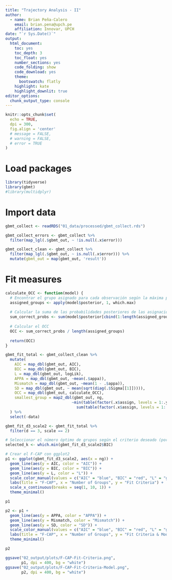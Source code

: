 ```yaml
---
title: "Trajectory Analysis - II"
author:
  - name: Brian Peña-Calero
    email: brian.pena@upch.pe
    affiliation: Innovar, UPCH
date: "`r Sys.Date()`"
output: 
  html_document: 
    toc: yes
    toc_depth: 3
    toc_float: yes
    number_sections: yes
    code_folding: show
    code_download: yes
    theme: 
      bootswatch: flatly
    highlight: kate
    highlight_downlit: true
editor_options: 
  chunk_output_type: console
---
```


```r
knitr::opts_chunk$set(
  echo = TRUE,
  dpi = 300,
  fig.align = 'center'
  # message = FALSE,
  # warning = FALSE,
  # error = TRUE
)
```

# Load packages

```r
library(tidyverse)
library(gbmt)
#library(multidplyr)
```

# Import data

```r
gbmt_collect <- readRDS("01_data/processed/gbmt_collect.rds")
```

```r
gbmt_collect_errors <- gbmt_collect %>% 
  filter(map_lgl(.$gbmt_out, ~ !is.null(.x$error)))

gbmt_collect_clean <- gbmt_collect %>% 
  filter(map_lgl(.$gbmt_out, ~ is.null(.x$error))) %>% 
  mutate(gbmt_out = map(gbmt_out, 'result'))
```


# Fit measures

```r
calculate_OCC <- function(model) {
  # Encontrar el grupo asignado para cada observación según la máxima probabilidad posterior
  assigned_groups <- apply(model$posterior, 1, which.max)
  
  # Calcular la suma de las probabilidades posteriores de las asignaciones de grupo correctas
  sum_correct_probs <- sum(model$posterior[cbind(1:length(assigned_groups), assigned_groups)])
  
  # Calcular el OCC
  OCC <- sum_correct_probs / length(assigned_groups)
  
  return(OCC)
}
```


```r
gbmt_fit_total <- gbmt_collect_clean %>% 
  mutate(
    AIC = map_dbl(gbmt_out, AIC),
    BIC = map_dbl(gbmt_out, BIC),
    L = map_dbl(gbmt_out, logLik),
    APPA = map_dbl(gbmt_out, ~mean(.$appa)),
    Mismatch = map_dbl(gbmt_out, ~mean(1 - .$appa)),
    SD = map_dbl(gbmt_out, ~ mean(sqrt(diag(.$Sigma[[1]])))),
    OCC = map_dbl(gbmt_out, calculate_OCC),
    smallest_group = map2_dbl(gbmt_out, ng,
                             ~min(table(factor(.x$assign, levels = 1:.y))) /
                               sum(table(factor(.x$assign, levels = 1:.y))))
  ) %>% 
  select(-data)
```


```r
gbmt_fit_d3_scale2 <- gbmt_fit_total %>% 
  filter(d == 3, scale == 2)
```


```r

# Seleccionar el número óptimo de grupos según el criterio deseado (por ejemplo, el menor BIC)
selected_k <- which.min(gbmt_fit_d3_scale2$BIC)

# Crear el F-CAP con ggplot2
p1 <- ggplot(gbmt_fit_d3_scale2, aes(x = ng)) +
  geom_line(aes(y = AIC, color = "AIC")) +
  geom_line(aes(y = BIC, color = "BIC")) +
  geom_line(aes(y = L, color = "L")) +
  scale_color_manual(values = c("AIC" = "blue", "BIC" = "red", "L" = "green")) +
  labs(title = "F-CAP", x = "Number of Groups", y = "Fit Criteria") +
  scale_x_continuous(breaks = seq(1, 10, 1)) +
  theme_minimal()

p1

p2 <- p1 +
  geom_line(aes(y = APPA, color = "APPA")) +
  geom_line(aes(y = Mismatch, color = "Mismatch")) +
  geom_line(aes(y = SD, color = "SD")) +
  scale_color_manual(values = c("AIC" = "blue", "BIC" = "red", "L" = "green", "APPA" = "black", "Mismatch" = "orange", "SD" = "purple")) +
  labs(title = "F-CAP", x = "Number of Groups", y = "Fit Criteria & Model") +
  theme_minimal()

p2
```


```r
ggsave("02_output/plots/F-CAP-Fit-Criteria.png",
       p1, dpi = 400, bg = "white")
ggsave("02_output/plots/F-CAP-Fit-Criteria-Model.png",
       p2, dpi = 400, bg = "white")
```














<!-- ```{r} -->
<!-- predicted_means <- predict(pop_bectuareal_gbmt) -->

<!-- predicted_means_f <- map(predicted_means, -->
<!--     ~ map(., ~ as_tibble(., rownames = "Year"))) %>%  -->
<!--   bind_rows(.id = "Cluster") %>%  -->
<!--   tidyr::unpack(c(Population, BECTUAREAL1AD), -->
<!--          names_sep = "_") %>%  -->
<!--   mutate( -->
<!--     across(c(Population_Year, BECTUAREAL1AD_Year), -->
<!--            as.numeric) -->
<!--   ) %>%  -->
<!--   pivot_longer( -->
<!--     cols = -Cluster, -->
<!--     names_to = c("Variable", "Statistic"), -->
<!--     names_sep = "_" -->
<!--   ) %>%  -->
<!--   pivot_wider( -->
<!--     names_from = Statistic, -->
<!--     values_from = value, -->
<!--     values_fn = list -->
<!--   ) %>%  -->
<!--   unnest() -->
<!-- ``` -->

<!-- ```{r} -->
<!-- plot_predicted_means_f <- predicted_means_f %>%  -->
<!--   ggplot( -->
<!--     aes( -->
<!--       x = Year, -->
<!--       y = mean, -->
<!--       group = Cluster, -->
<!--       color = Cluster -->
<!--     ) -->
<!--   ) + -->
<!--   geom_line(size = 2) + -->
<!--   geom_ribbon(aes(ymin = `2.5%`, ymax = `97.5%`), alpha = 0.05) + -->
<!--   scale_x_continuous( -->
<!--     breaks = seq(1985, 2015, 5) -->
<!--   ) + -->
<!--   facet_wrap(vars(Variable)) + -->
<!--   theme_minimal() -->


<!-- ggsave("02_output/plots/predicted_means_f.png", -->
<!--        plot_predicted_means_f, -->
<!--        dpi = 400, -->
<!--        bg = "white") -->

<!-- plot(pop_bectuareal_gbmt) -->
<!-- coef(pop_bectuareal_gbmt) -->
<!-- ``` -->


<!-- ```{r} -->
<!-- plot_predicted_means_f2 <- predicted_means_f %>%  -->
<!--   ggplot( -->
<!--     aes( -->
<!--       x = Year, -->
<!--       y = mean, -->
<!--       group = Cluster, -->
<!--       color = Cluster -->
<!--     ) -->
<!--   ) + -->
<!--   geom_line(size = 1) + -->
<!--   #geom_ribbon(aes(ymin = `2.5%`, ymax = `97.5%`), alpha = 0.05) + -->
<!--   scale_x_continuous( -->
<!--     breaks = seq(1985, 2015, 5) -->
<!--   ) + -->
<!--   facet_wrap(vars(Variable)) + -->
<!--   theme_minimal() -->


<!-- ggsave("02_output/plots/predicted_means_f2.png", -->
<!--        plot_predicted_means_f2, -->
<!--        dpi = 400, -->
<!--        bg = "white") -->
<!-- ``` -->

<!-- ```{r} -->
<!-- predicted_means_f %>%  -->
<!--   filter(Variable == "BECTUAREAL1AD", -->
<!--          Cluster %in% c("1", "2", "3")) %>%  -->
<!--   ggplot( -->
<!--     aes( -->
<!--       x = Year, -->
<!--       y = mean, -->
<!--       group = Cluster, -->
<!--       color = Cluster -->
<!--     ) -->
<!--   ) + -->
<!--   geom_point() -->
<!--   geom_line() -->
<!-- ``` -->








